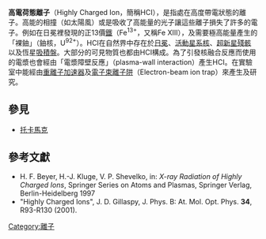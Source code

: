 {{citation style|time=2012-07-10T12:33:56+00:00}}
{{nofootnotes|time=2012-07-10T12:33:56+00:00}}
'''高電荷態離子'''（Highly Charged Ion，簡稱HCI），是指處在高度帶電狀態的離子。高能的相撞（如太陽風）或是吸收了高能量的光子讓這些離子損失了許多的電子。例如在日冕裡發現的正13價[[鐵|鐵]]（Fe<sup>13+</sup>，又稱Fe XIII），及需要極高能量產生的「裸鈾」（鈾核，U<sup>92+</sup>）。HCI在自然界中存在於[[日冕|日冕]]、[[活動星系核|活動星系核]]、[[超新星殘骸|超新星殘骸]]以及恆星[[吸積盤|吸積盤]]。大部分的可見物質也都由HCI構成。為了引發核融合反應而使用的電漿也會經由「電漿障壁反應」（plasma-wall interaction）產生HCI。在實驗室中能經由[[重離子加速器|重離子加速器]]及[[電子束離子阱|電子束離子阱]]（Electron-beam ion trap）來產生及研究。

==參見==
*[[托卡馬克|托卡馬克]]

==參考文獻==
* H. F. Beyer, H.-J. Kluge, V. P. Shevelko, in: ''X-ray Radiation of Highly Charged Ions'', Springer Series on Atoms and Plasmas, Springer Verlag, Berlin-Heidelberg 1997
* "Highly Charged Ions", J. D. Gillaspy, J. Phys. B: At. Mol. Opt. Phys. '''34''', R93-R130 (2001).

{{Physics-stub}}

[[Category:離子|Category:離子]]